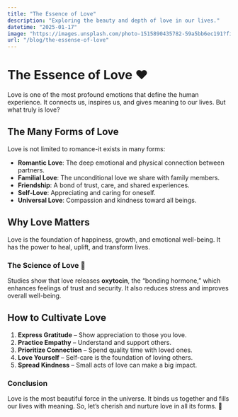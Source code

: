 ```yaml
---
title: "The Essence of Love"
description: "Exploring the beauty and depth of love in our lives."
datetime: "2025-01-17"
image: "https://images.unsplash.com/photo-1515890435782-59a5bb6ec191?fit=crop&w=640&h=426"
url: "/blog/the-essense-of-love"
---
```


# The Essence of Love ❤️

Love is one of the most profound emotions that define the human experience. It connects us, inspires us, and gives meaning to our lives. But what truly is love?

## The Many Forms of Love

Love is not limited to romance-it exists in many forms:

- **Romantic Love**: The deep emotional and physical connection between partners.
- **Familial Love**: The unconditional love we share with family members.
- **Friendship**: A bond of trust, care, and shared experiences.
- **Self-Love**: Appreciating and caring for oneself.
- **Universal Love**: Compassion and kindness toward all beings.

## Why Love Matters

Love is the foundation of happiness, growth, and emotional well-being. It has the power to heal, uplift, and transform lives.

### The Science of Love 🧠

Studies show that love releases **oxytocin**, the “bonding hormone,” which enhances feelings of trust and security. It also reduces stress and improves overall well-being.

## How to Cultivate Love

1. **Express Gratitude** – Show appreciation to those you love.
2. **Practice Empathy** – Understand and support others.
3. **Prioritize Connection** – Spend quality time with loved ones.
4. **Love Yourself** – Self-care is the foundation of loving others.
5. **Spread Kindness** – Small acts of love can make a big impact.

### Conclusion

Love is the most beautiful force in the universe. It binds us together and fills our lives with meaning. So, let’s cherish and nurture love in all its forms. 💖
